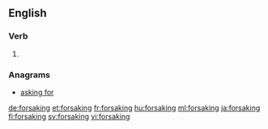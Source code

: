 ==English==

===Verb===
{{head|en}}

# {{present participle of|forsake|lang=en}}

===Anagrams===
* [[asking for#English|asking for]]

[[de:forsaking]]
[[et:forsaking]]
[[fr:forsaking]]
[[hu:forsaking]]
[[ml:forsaking]]
[[ja:forsaking]]
[[fi:forsaking]]
[[sv:forsaking]]
[[vi:forsaking]]